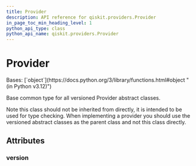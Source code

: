 ```yaml
---
title: Provider
description: API reference for qiskit.providers.Provider
in_page_toc_min_heading_level: 1
python_api_type: class
python_api_name: qiskit.providers.Provider
---
```


# Provider

<Class id="qiskit.providers.Provider" isDedicatedPage={true} github="https://github.com/qiskit/qiskit/tree/stable/0.25/qiskit/providers/provider.py" signature="qiskit.providers.Provider" modifiers="class">
  Bases: [`object`](https://docs.python.org/3/library/functions.html#object "(in Python v3.12)")

  Base common type for all versioned Provider abstract classes.

  Note this class should not be inherited from directly, it is intended to be used for type checking. When implementing a provider you should use the versioned abstract classes as the parent class and not this class directly.

  ## Attributes

  ### version

  <Attribute id="qiskit.providers.Provider.version" attributeValue="0" />
</Class>

